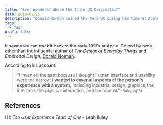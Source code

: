 ```yaml
---
title: "Ever Wondered Where the Title UX Originated?"
date: 2014-02-26
description: "Donald Norman coined the term UX during his time at Apple in the 90s."
tags:
  - "ux"
draft: false
---
```


It seems we can track it back to the early 1990s at Apple. Coined by none other
than the influential author of _The Design of Everyday Things_ and _Emotional
Design_, [Donald Norman][dnorman].

According to his account:

> "I invented the term because I thought Human Interface and usability were too
> narrow: **I wanted to cover all aspects of the person's experience with a
> system,** including industrial design, graphics, the interface, the physical
> interaction, and the manual." <small>(Buley pg13)</small>

## References

[1]: _The User Experience Team of One_ - Leah Buley

[dnorman]: https://www.jnd.org
